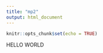 ```yaml
---
title: "mp2"
output: html_document
---
```


```r
knitr::opts_chunk$set(echo = TRUE)
```

HELLO WORLD